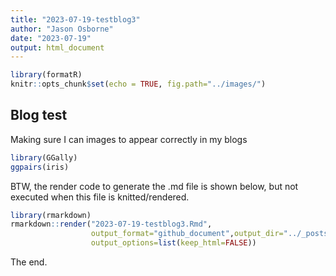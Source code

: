 ```yaml
---
title: "2023-07-19-testblog3"
author: "Jason Osborne"
date: "2023-07-19"
output: html_document
---
```


```r
library(formatR)
knitr::opts_chunk$set(echo = TRUE, fig.path="../images/")
```


## Blog test

Making sure I can images to appear correctly in my blogs



```r
library(GGally)
ggpairs(iris)
```

BTW, the render code to generate the .md file is shown below, but not
executed when this file is knitted/rendered.
```r
library(rmarkdown)
rmarkdown::render("2023-07-19-testblog3.Rmd",
                  output_format="github_document",output_dir="../_posts/",
                  output_options=list(keep_html=FALSE)) 
```
The end.